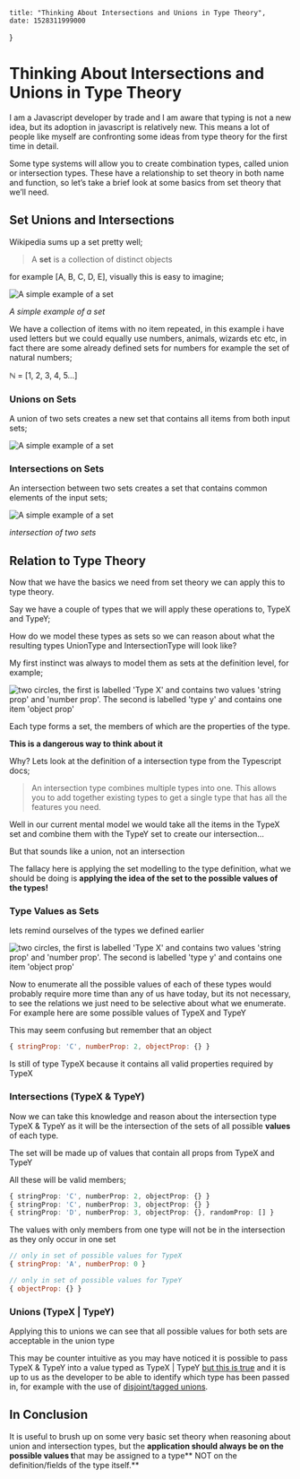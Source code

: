 
    title: "Thinking About Intersections and Unions in Type Theory",
    date: 1528311999000
}

# Thinking About Intersections and Unions in Type Theory

I am a Javascript developer by trade and I am aware that typing is not a new idea, but its adoption in javascript is relatively new. This means a lot of people like myself are confronting some ideas from type theory for the first time in detail.

Some type systems will allow you to create combination types, called union or intersection types. These have a relationship to set theory in both name and function, so let’s take a brief look at some basics from set theory that we’ll need.

## Set Unions and Intersections

Wikipedia sums up a set pretty well;

> A **set** is a collection of distinct objects

for example [A, B, C, D, E], visually this is easy to imagine;

<CenterImage>
    <Image
        src="/set/1.svg"
        width={250}
        height={250}
        objectFit='contain'
        className='img'
        alt="A simple example of a set"
    />
</CenterImage>

*A simple example of a set*

We have a collection of items with no item repeated, in this example i have used letters but we could equally use numbers, animals, wizards etc etc, in fact there are some already defined sets for numbers for example the set of natural numbers;

ℕ = [1, 2, 3, 4, 5…]

### Unions on Sets

A union of two sets creates a new set that contains all items from both input sets;

<CenterImage>
    <Image
        src="/set/2.svg"
        width={500}
        height={400}
        objectFit='contain'
        className='img'
        alt="A simple example of a set"
    />
</CenterImage>

### Intersections on Sets

An intersection between two sets creates a set that contains common elements of the input sets;

<CenterImage>
<Image
    src="/set/3.svg"
    width={500}
    height={400}
    objectFit='contain'
    className='img'
    alt="A simple example of a set"
/>
</CenterImage>

*intersection of two sets*

## Relation to Type Theory

Now that we have the basics we need from set theory we can apply this to type theory.

Say we have a couple of types that we will apply these operations to, TypeX and TypeY;

How do we model these types as sets so we can reason about what the resulting types UnionType and IntersectionType will look like?

My first instinct was always to model them as sets at the definition level, for example;

<CenterImage>
    <Image
        src="/set/4.svg"
        width={500}
        height={200}
        objectFit='contain'
        className='img'
        alt="two circles, the first is labelled 'Type X' and contains two values 'string prop' and 'number prop'. The second is labelled 'type y' and contains one item 'object prop'"
    />
</CenterImage>

Each type forms a set, the members of which are the properties of the type.

**This is a dangerous way to think about it**

Why? Lets look at the definition of a intersection type from the Typescript docs; 

> An intersection type combines multiple types into one. This allows you to add together existing types to get a single type that has all the features you need.

Well in our current mental model we would take all the items in the TypeX set and combine them with the TypeY set to create our intersection…

But that sounds like a union, not an intersection

The fallacy here is applying the set modelling to the type definition, what we should be doing is **applying the idea of the set to the possible values of the types!**

### Type Values as Sets

lets remind ourselves of the types we defined earlier

<CenterImage>
    <Image
        src="/set/4.svg"
        width={500}
        height={200}
        objectFit='contain'
        className='img'
        alt="two circles, the first is labelled 'Type X' and contains two values 'string prop' and 'number prop'. The second is labelled 'type y' and contains one item 'object prop'"
    />
</CenterImage>

Now to enumerate all the possible values of each of these types would probably require more time than any of us have today, but its not necessary, to see the relations we just need to be selective about what we enumerate. For example here are some possible values of TypeX and TypeY

This may seem confusing but remember that an object

```javascript
{ stringProp: 'C', numberProp: 2, objectProp: {} }
```

Is still of type TypeX because it contains all valid properties required by TypeX

### Intersections (TypeX & TypeY)

Now we can take this knowledge and reason about the intersection type TypeX & TypeY as it will be the intersection of the sets of all possible **values** of each type.

The set will be made up of values that contain all props from TypeX and TypeY

All these will be valid members;

```ts
{ stringProp: 'C', numberProp: 2, objectProp: {} }
{ stringProp: 'C', numberProp: 3, objectProp: {} }
{ stringProp: 'D', numberProp: 3, objectProp: {}, randomProp: [] }
```

The values with only members from one type will not be in the intersection as they only occur in one set

```javascript
// only in set of possible values for TypeX
{ stringProp: 'A', numberProp: 0 }

// only in set of possible values for TypeY
{ objectProp: {} }
```

### Unions (TypeX | TypeY)

Applying this to unions we can see that all possible values for both sets are acceptable in the union type

This may be counter intuitive as you may have noticed it is possible to pass TypeX & TypeY into a value typed as TypeX | TypeY [but this is true](https://flow.org/try/#0C4TwDgpgBAKuEA0oF4oG8BQBIAzsATgJYB2A5gAr4D2YAXFHkWQDQYC+GGoks8AminTZiAVwC2AIwj5KNeqMnTWHLvCgBVYoSrFBcSEgA+vSHwDcnAMY68UAG4BDADYiI9Tdt2pMuAiQrUdFAA5A7BrFCRUApSMoH0AAzsQA) and it is up to us as the developer to be able to identify which type has been passed in, for example with the use of [disjoint/tagged unions](https://mariusschulz.com/blog/typescript-2-0-tagged-union-types).

## In Conclusion

It is useful to brush up on some very basic set theory when reasoning about union and intersection types, but the **application should always be on the possible values t**hat may be assigned to a type** NOT on the definition/fields of the type itself.**